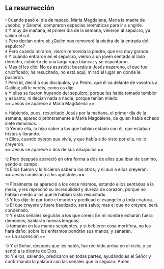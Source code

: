 == La resurrección ==

{{anchor|1}} <small>1</small> Cuando pasó el día de reposo, María Magdalena, María la madre de Jacobo, y Salomé, compraron especias aromáticas para ir a ungirle.<br>
{{anchor|2}} <small>2</small> Y muy de mañana, el primer día de la semana, vinieron al sepulcro, ya salido el sol.<br>
{{anchor|3}} <small>3</small> Pero decían entre sí: ¿Quién nos removerá la piedra de la entrada del sepulcro?<br>
{{anchor|4}} <small>4</small> Pero cuando miraron, vieron removida la piedra, que era muy grande.<br>
{{anchor|5}} <small>5</small> Y cuando entraron en el sepulcro, vieron a un joven sentado al lado derecho, cubierto de una larga ropa blanca; y se espantaron.<br>
{{anchor|6}} <small>6</small> Mas él les dijo: No os asustéis; buscáis a Jesús nazareno, el que fue crucificado; ha resucitado, no está aquí; mirad el lugar en donde le pusieron.<br>
{{anchor|7}} <small>7</small> Pero id, decid a sus discípulos, y a Pedro, que él va delante de vosotros a Galilea; allí le veréis, como os dijo.<br>
{{anchor|8}} <small>8</small> Y ellas se fueron huyendo del sepulcro, porque les había tomado temblor y espanto; ni decían nada a nadie, porque tenían miedo.<br>
== Jesús se aparece a María Magdalena ==

{{anchor|9}} <small>9</small> Habiendo, pues, resucitado Jesús por la mañana, el primer día de la semana, apareció primeramente a María Magdalena, de quien había echado siete demonios.<br>
{{anchor|10}} <small>10</small> Yendo ella, lo hizo saber a los que habían estado con él, que estaban tristes y llorando.<br>
{{anchor|11}} <small>11</small> Ellos, cuando oyeron que vivía, y que había sido visto por ella, no lo creyeron.<br>
== Jesús se aparece a dos de sus discípulos ==

{{anchor|12}} <small>12</small> Pero después apareció en otra forma a dos de ellos que iban de camino, yendo al campo.<br>
{{anchor|13}} <small>13</small> Ellos fueron y lo hicieron saber a los otros; y ni aun a ellos creyeron.<br>
== Jesús comisiona a los apóstoles ==

{{anchor|14}} <small>14</small> Finalmente se apareció a los once mismos, estando ellos sentados a la mesa, y les reprochó su incredulidad y dureza de corazón, porque no habían creído a los que le habían visto resucitado.<br>
{{anchor|15}} <small>15</small> Y les dijo: Id por todo el mundo y predicad el evangelio a toda criatura.<br>
{{anchor|16}} <small>16</small> El que creyere y fuere bautizado, será salvo; mas el que no creyere, será condenado.<br>
{{anchor|17}} <small>17</small> Y estas señales seguirán a los que creen: En mi nombre echarán fuera demonios; hablarán nuevas lenguas;<br>
{{anchor|18}} <small>18</small> tomarán en las manos serpientes, y si bebieren cosa mortífera, no les hará daño; sobre los enfermos pondrán sus manos, y sanarán.<br>
== La ascensión ==

{{anchor|19}} <small>19</small> Y el Señor, después que les habló, fue recibido arriba en el cielo, y se sentó a la diestra de Dios.<br>
{{anchor|20}} <small>20</small> Y ellos, saliendo, predicaron en todas partes, ayudándoles el Señor y confirmando la palabra con las señales que la seguían. Amén.<br>
